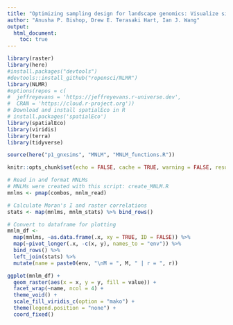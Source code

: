 ```yaml
---
title: "Optimizing sampling design for landscape genomics: Visualize simulated Landscapes"
author: "Anusha P. Bishop, Drew E. Terasaki Hart, Ian J. Wang"
output: 
  html_document:
    toc: true
---
```


```r
library(raster)
library(here)
#install.packages("devtools")
#devtools::install_github("ropensci/NLMR")
library(NLMR)
#options(repos = c(
#  jeffreyevans = 'https://jeffreyevans.r-universe.dev',
#  CRAN = 'https://cloud.r-project.org'))
# Download and install spatialEco in R
# install.packages('spatialEco')
library(spatialEco)
library(viridis)
library(terra)
library(tidyverse)

source(here("p1_gnxsims", "MNLM", "MNLM_functions.R"))

knitr::opts_chunk$set(echo = FALSE, cache = TRUE, warning = FALSE, results = FALSE, message = FALSE)
```


```r
# Read in and format MNLMs
# MNLMs were created with this script: create_MNLM.R
mnlms <- pmap(combos, mnlm_read)

# Calculate Moran's I and raster correlations
stats <- map(mnlms, mnlm_stats) %>% bind_rows()

# Convert to dataframe for plotting
mnlm_df <- 
  map(mnlms, ~as.data.frame(.x, xy = TRUE, ID = FALSE)) %>%
  map(~pivot_longer(.x, -c(x, y), names_to = "env")) %>%
  bind_rows() %>%
  left_join(stats) %>%
  mutate(name = paste0(env, "\nM = ", M, " | r = ", r))
```

```r
ggplot(mnlm_df) +
  geom_raster(aes(x = x, y = y, fill = value)) +
  facet_wrap(~name, ncol = 4) +
  theme_void() +
  scale_fill_viridis_c(option = "mako") +
  theme(legend.position = "none") +
  coord_fixed()
```

